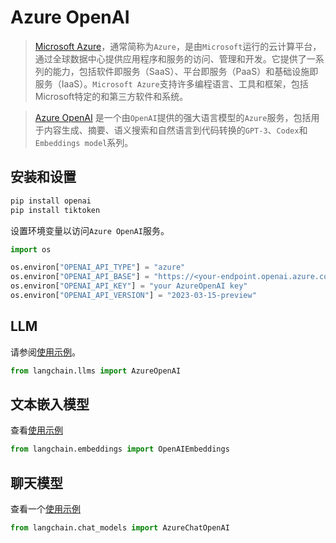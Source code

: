# Azure OpenAI

>[Microsoft Azure](https://en.wikipedia.org/wiki/Microsoft_Azure)，通常简称为`Azure`，是由`Microsoft`运行的云计算平台，通过全球数据中心提供应用程序和服务的访问、管理和开发。它提供了一系列的能力，包括软件即服务（SaaS）、平台即服务（PaaS）和基础设施即服务（IaaS）。`Microsoft Azure`支持许多编程语言、工具和框架，包括Microsoft特定的和第三方软件和系统。


>[Azure OpenAI](https://learn.microsoft.com/zh-cn/azure/cognitive-services/openai/) 是一个由`OpenAI`提供的强大语言模型的`Azure`服务，包括用于内容生成、摘要、语义搜索和自然语言到代码转换的`GPT-3`、`Codex`和`Embeddings model`系列。

## 安装和设置

```bash
pip install openai
pip install tiktoken
```


设置环境变量以访问`Azure OpenAI`服务。

```python
import os

os.environ["OPENAI_API_TYPE"] = "azure"
os.environ["OPENAI_API_BASE"] = "https://<your-endpoint.openai.azure.com/"
os.environ["OPENAI_API_KEY"] = "your AzureOpenAI key"
os.environ["OPENAI_API_VERSION"] = "2023-03-15-preview"
```

## LLM

请参阅[使用示例](/docs/modules/model_io/models/llms/integrations/azure_openai_example.html)。

```python
from langchain.llms import AzureOpenAI
```

## 文本嵌入模型

查看[使用示例](/docs/modules/data_connection/text_embedding/integrations/azureopenai.html)

```python
from langchain.embeddings import OpenAIEmbeddings
```

## 聊天模型

查看一个[使用示例](/docs/modules/model_io/models/chat/integrations/azure_chat_openai.html)

```python
from langchain.chat_models import AzureChatOpenAI
```
